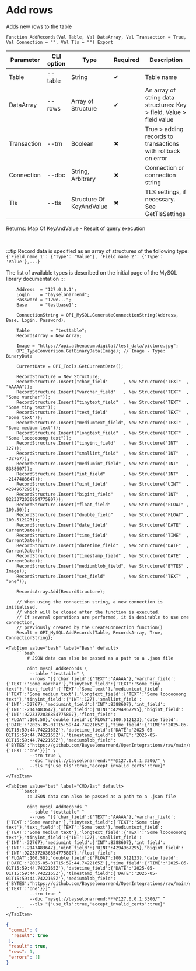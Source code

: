 ﻿---
sidebar_position: 6
---


# Add rows
 Adds new rows to the table



`Function AddRecords(Val Table, Val DataArray, Val Transaction = True, Val Connection = "", Val Tls = "") Export`

  | Parameter | CLI option | Type | Required | Description |
  |-|-|-|-|-|
  | Table | --table | String | &#x2714; | Table name |
  | DataArray | --rows | Array of Structure | &#x2714; | An array of string data structures: Key > field, Value > field value |
  | Transaction | --trn | Boolean | &#x2716; | True > adding records to transactions with rollback on error |
  | Connection | --dbc | String, Arbitrary | &#x2716; | Connection or connection string |
  | Tls | --tls | Structure Of KeyAndValue | &#x2716; | TLS settings, if necessary. See GetTlsSettings |

  
  Returns:  Map Of KeyAndValue - Result of query execution

<br/>

:::tip
Record data is specified as an array of structures of the following type:<br/>`{'Field name 1': {'Type': 'Value'}, 'Field name 2': {'Type': 'Value'},...}`

The list of available types is described on the initial page of the MySQL library documentation
:::
<br/>



```bsl title="1C:Enterprise/OneScript code example"
    Address  = "127.0.0.1";
    Login    = "bayselonarrend";
    Password = "12we...";
    Base     = "testbase1";

    ConnectionString = OPI_MySQL.GenerateConnectionString(Address, Base, Login, Password);

    Table        = "testtable";
    RecordsArray = New Array;

    Image = "https://api.athenaeum.digital/test_data/picture.jpg";
    OPI_TypeConversion.GetBinaryData(Image); // Image - Type: BinaryData

    CurrentDate = OPI_Tools.GetCurrentDate();

    RecordStructure = New Structure;
    RecordStructure.Insert("char_field"      , New Structure("TEXT"  , "AAAAA"));
    RecordStructure.Insert("varchar_field"   , New Structure("TEXT"  , "Some varchar"));
    RecordStructure.Insert("tinytext_field"  , New Structure("TEXT"  , "Some tiny text"));
    RecordStructure.Insert("text_field"      , New Structure("TEXT"  , "Some text"));
    RecordStructure.Insert("mediumtext_field", New Structure("TEXT"  , "Some medium text"));
    RecordStructure.Insert("longtext_field"  , New Structure("TEXT"  , "Some looooooong text"));
    RecordStructure.Insert("tinyint_field"   , New Structure("INT"   , 127));
    RecordStructure.Insert("smallint_field"  , New Structure("INT"   , -32767));
    RecordStructure.Insert("mediumint_field" , New Structure("INT"   , 8388607));
    RecordStructure.Insert("int_field"       , New Structure("INT"   , -2147483647));
    RecordStructure.Insert("uint_field"      , New Structure("UINT"  , 4294967295));
    RecordStructure.Insert("bigint_field"    , New Structure("INT"   , 9223372036854775807));
    RecordStructure.Insert("float_field"     , New Structure("FLOAT" , 100.50));
    RecordStructure.Insert("double_field"    , New Structure("FLOAT" , 100.512123));
    RecordStructure.Insert("date_field"      , New Structure("DATE"  , CurrentDate));
    RecordStructure.Insert("time_field"      , New Structure("TIME"  , CurrentDate));
    RecordStructure.Insert("datetime_field"  , New Structure("DATE"  , CurrentDate));
    RecordStructure.Insert("timestamp_field" , New Structure("DATE"  , CurrentDate));
    RecordStructure.Insert("mediumblob_field", New Structure("BYTES" , Image));
    RecordStructure.Insert("set_field"       , New Structure("TEXT"  , "one"));

    RecordsArray.Add(RecordStructure);

    // When using the connection string, a new connection is initialised,
    // which will be closed after the function is executed.
    // If several operations are performed, it is desirable to use one connection,
    // previously created by the CreateConnection function()
    Result = OPI_MySQL.AddRecords(Table, RecordsArray, True, ConnectionString);
```
 

 <Tabs>
  
    <TabItem value="bash" label="Bash" default>
        ```bash
            # JSON data can also be passed as a path to a .json file
            
            oint mysql AddRecords \
             --table "testtable" \
             --rows "[{'char_field':{'TEXT':'AAAAA'},'varchar_field':{'TEXT':'Some varchar'},'tinytext_field':{'TEXT':'Some tiny text'},'text_field':{'TEXT':'Some text'},'mediumtext_field':{'TEXT':'Some medium text'},'longtext_field':{'TEXT':'Some looooooong text'},'tinyint_field':{'INT':127},'smallint_field':{'INT':-32767},'mediumint_field':{'INT':8388607},'int_field':{'INT':-2147483647},'uint_field':{'UINT':4294967295},'bigint_field':{'INT':9223372036854775807},'float_field':{'FLOAT':100.50},'double_field':{'FLOAT':100.512123},'date_field':{'DATE':'2025-05-01T15:59:44.7422165Z'},'time_field':{'TIME':'2025-05-01T15:59:44.7422165Z'},'datetime_field':{'DATE':'2025-05-01T15:59:44.7422165Z'},'timestamp_field':{'DATE':'2025-05-01T15:59:44.7422165Z'},'mediumblob_field':{'BYTES':'https://github.com/Bayselonarrend/OpenIntegrations/raw/main/service/test_data/picture.jpg'},'set_field':{'TEXT':'one'}}]" \
             --trn true \
             --dbc "mysql://bayselonarrend:***@127.0.0.1:3306/" \
             --tls "{'use_tls':true,'accept_invalid_certs':true}"
        ```
    </TabItem>
  
    <TabItem value="bat" label="CMD/Bat" default>
        ```batch
            :: JSON data can also be passed as a path to a .json file
            
            oint mysql AddRecords ^
             --table "testtable" ^
             --rows "[{'char_field':{'TEXT':'AAAAA'},'varchar_field':{'TEXT':'Some varchar'},'tinytext_field':{'TEXT':'Some tiny text'},'text_field':{'TEXT':'Some text'},'mediumtext_field':{'TEXT':'Some medium text'},'longtext_field':{'TEXT':'Some looooooong text'},'tinyint_field':{'INT':127},'smallint_field':{'INT':-32767},'mediumint_field':{'INT':8388607},'int_field':{'INT':-2147483647},'uint_field':{'UINT':4294967295},'bigint_field':{'INT':9223372036854775807},'float_field':{'FLOAT':100.50},'double_field':{'FLOAT':100.512123},'date_field':{'DATE':'2025-05-01T15:59:44.7422165Z'},'time_field':{'TIME':'2025-05-01T15:59:44.7422165Z'},'datetime_field':{'DATE':'2025-05-01T15:59:44.7422165Z'},'timestamp_field':{'DATE':'2025-05-01T15:59:44.7422165Z'},'mediumblob_field':{'BYTES':'https://github.com/Bayselonarrend/OpenIntegrations/raw/main/service/test_data/picture.jpg'},'set_field':{'TEXT':'one'}}]" ^
             --trn true ^
             --dbc "mysql://bayselonarrend:***@127.0.0.1:3306/" ^
             --tls "{'use_tls':true,'accept_invalid_certs':true}"
        ```
    </TabItem>
</Tabs>


```json title="Result"
{
 "commit": {
  "result": true
 },
 "result": true,
 "rows": 1,
 "errors": []
}
```
